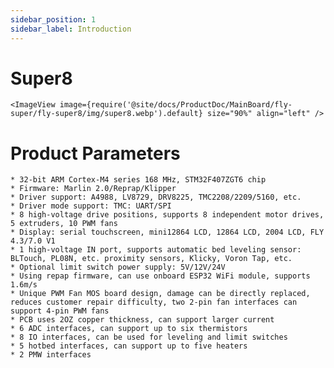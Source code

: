 ```yaml
---
sidebar_position: 1
sidebar_label: Introduction
---
```


# Super8
    
    <ImageView image={require('@site/docs/ProductDoc/MainBoard/fly-super/fly-super8/img/super8.webp').default} size="90%" align="left" />


# Product Parameters


    * 32-bit ARM Cortex-M4 series 168 MHz, STM32F407ZGT6 chip
    * Firmware: Marlin 2.0/Reprap/Klipper
    * Driver support: A4988, LV8729, DRV8225, TMC2208/2209/5160, etc.
    * Driver mode support: TMC: UART/SPI
    * 8 high-voltage drive positions, supports 8 independent motor drives, 5 extruders, 10 PWM fans
    * Display: serial touchscreen, mini12864 LCD, 12864 LCD, 2004 LCD, FLY 4.3/7.0 V1
    * 1 high-voltage IN port, supports automatic bed leveling sensor: BLTouch, PL08N, etc. proximity sensors, Klicky, Voron Tap, etc.
    * Optional limit switch power supply: 5V/12V/24V
    * Using repap firmware, can use onboard ESP32 WiFi module, supports 1.6m/s
    * Unique PWM Fan MOS board design, damage can be directly replaced, reduces customer repair difficulty, two 2-pin fan interfaces can support 4-pin PWM fans
    * PCB uses 2OZ copper thickness, can support larger current
    * 6 ADC interfaces, can support up to six thermistors
    * 8 IO interfaces, can be used for leveling and limit switches
    * 5 hotbed interfaces, can support up to five heaters
    * 2 PMW interfaces
